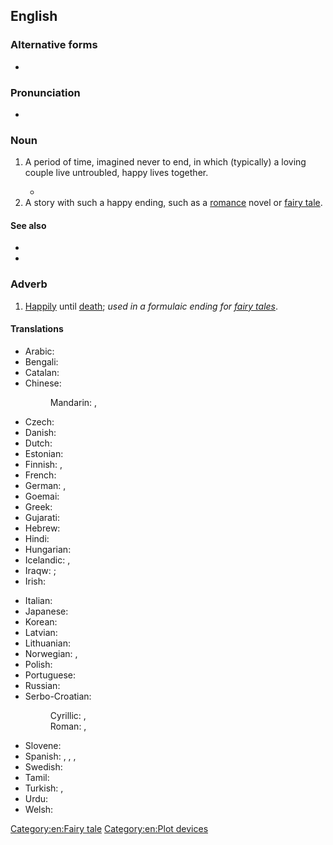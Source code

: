 ==English==

===Alternative forms===
* {{l|en|happily-ever-after}} {{qualifier|especially the noun in attributive use}}

===Pronunciation===
* {{audio|en|en-au-happily ever after.ogg|Audio (AU)}}

===Noun===
{{en-noun}}

# {{lb|en|idiom}} A period of time, imagined never to end, in which (typically) a loving couple live untroubled, happy lives together.
#: {{syn|en|fairy-tale ending}}
#* {{quote-journal|en|work=AV Club|date=13 October 2020|author=Beatrice Loayza|title=Jack London gets an Italian makeover in the tragic and romantic ''Martin Eden''|passage=The couple’s romance, captured with intimate closeups and accompanied by a jaunty Europop soundtrack, is rapturous. But Martin’s increasingly provocative ideas throw a wrench in Elena’s dreams of a '''happily-ever-after'''.}}
# A story with such a happy ending, such as a [[romance]] novel or [[fairy tale]].

====See also====
* {{l|en|fairytalelike}}
* {{l|en|honeymoon period}}

===Adverb===
{{head|en|adverb}}

# {{lb|en|idiomatic|often preceded by "they lived"}} [[happily|Happily]] until [[death]]; ''used in a formulaic ending for [[fairy tale]]s''.
#: {{ux|en|And they lived '''happily ever after'''.}}

====Translations====
{{trans-top|happily until death}}
* Arabic: {{t|ar|وَعَاشُوا عِيشَة سَعِيدَة}}
* Bengali: {{t|bn|এবং তারা পরে সুখে বসবাস করে}}
* Catalan: {{t|ca|i van viure feliços i van menjar anissos}}
* Chinese:
*: Mandarin: {{t-check|cmn|从此，他们过着幸福快乐的日子}}, {{t-check|cmn|從此，他們過著幸福快樂的日子}}
* Czech: {{t|cs|a žili šťastně až do smrti}}
* Danish: {{t|da|og de levede lykkeligt til deres dages ende}}
* Dutch: {{t|nl|en ze leefden nog lang en gelukkig}}
* Estonian: {{t|et|ja kui nad surnud pole, siis elavad nad õnnelikult tänase päevani}}
* Finnish: {{t|fi|onnellisena elämänsä loppuun asti|s}}, {{t|fi|onnellisina elämänsä loppuun asti|p}}
* French: {{t+|fr|ils vécurent heureux et eurent beaucoup d’enfants}}
* German: {{q|semantically equivalent}} {{t|de|und sie lebten glücklich bis ans Ende ihrer Tage}}, {{q|commoner in practice}} {{t|de|und wenn sie nicht gestorben sind, dann leben sie noch heute}}
* Goemai: {{t-check|ank|tamtis noe lat/ dok ba muaan yi wa}}
* Greek: {{t+|el|κι έζησαν αυτοί καλά κι εμείς καλύτερα}}
* Gujarati: {{t|gu|અને તેઓ બધા પછી સુખી રહેતા હતા}}
* Hebrew: {{t|he|[[בְּאוֹשֶׁר וָעוֹשֶׁר]] [[עַד עֶצֶם הַיּוֹם הַזֶּה]]|tr=beósher va'ósher 'ad 'étzem hayóm hazé}}
* Hindi: {{t|hi|उसके बाद वे ख़ुशी ख़ुशी रहने लगे}}
* Hungarian: {{t|hu|és boldogan éltek, míg meg nem haltak}}
* Icelandic: {{t|is|og þau lifðu vel og lengi}}, {{t|is|Og þau lifðu hamingjusöm til æviloka}}
* Iraqw: {{t-check|irk|aa fák}}; {{t-check|irk|a-n ti'itá-r akóo doo-rén na alki'íit}}
* Irish: {{t|ga|agus bhí siad go léir ina gcónaí go sona sásta riamh}}
{{trans-mid}}
* Italian: {{t|it|e vissero per sempre felici e contenti}}
* Japanese: {{t+|ja|めでたしめでたし|tr=medetashi medetashi|sc=Jpan}}
* Korean: {{t|ko|그들은 행복하게 오래 오래 살았답니다}}
* Latvian: {{t|lv|un viņi dzīvoja ilgi un laimīgi}}
* Lithuanian: {{t|lt|ir jie gyveno ilgai ir laimingai}}
* Norwegian: {{t|no|og så levde de lykkelig alle sine dager}}, {{t|no|og er de ikke døde, så lever de ennå}}
* Polish: {{t|pl|i żyli długo i szczęśliwie}}
* Portuguese: {{t|pt|[[feliz]]/[[felizes]] [[para sempre]]}}
* Russian: {{t|ru|и жили они́ до́лго и счастливо}}
* Serbo-Croatian:
*: Cyrillic: {{t|sh|и живјели су дуго и сретно|sc=Cyrl}}, {{t|sh|и живели су срећно до краја живота|sc=Cyrl}}
*: Roman: {{t|sh|i živjeli su dugo i sretno}}, {{t|sh|i živeli su srećno do kraja života}}
* Slovene: {{t|sl|in živeli so srečno do konca svojih dni}}
* Spanish: {{t|es|Y vivieron felices y comieron perdices}}, {{t|es|Y colorín colorado, este cuento se ha acabado}}, {{t|es|Y vivieron felices por siempre jamás}}, {{t|es|Y vivieron felices el resto de sus días}}
* Swedish: {{t|sv|och så levde de lyckliga i alla sina dagar}}
* Tamil: {{t|ta|அவர்கள் மகிழ்ச்சியுடன் வாழ்ந்தார்கள்}}
* Turkish: {{t|tr|ve hayatlarının sonuna kadar mutlu yaşadılar}}, {{t|tr|ve sonsuza kadar mutlu yaşadılar}}
* Urdu: {{t|ur|اس کے بعد وہ خوشی خوشی رہنے لگے|tr=us ke bād ve xuśī xuśī rahne lage}}
* Welsh: {{t|cy|ac roeddent i gyd yn byw'n hapus byth wedyn}}
{{trans-bottom}}

[[Category:en:Fairy tale]]
[[Category:en:Plot devices]]